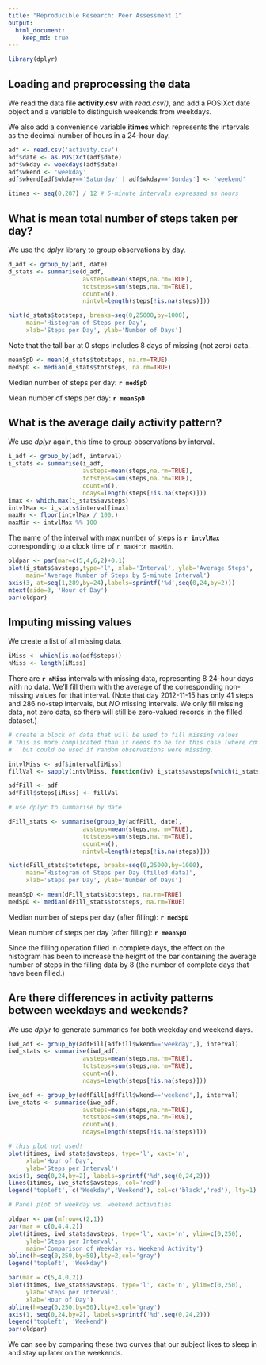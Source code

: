 ```yaml
---
title: "Reproducible Research: Peer Assessment 1"
output: 
  html_document:
    keep_md: true
---
```


```r
library(dplyr)
```

## Loading and preprocessing the data

We read the data file **activity.csv** with *read.csv()*, and add a POSIXct date object and a
variable to distinguish weekends from weekdays.

We also add a convenience variable **itimes** which represents the intervals as the decimal number
of hours in a 24-hour day.

```r
adf <- read.csv('activity.csv')
adf$date <- as.POSIXct(adf$date)
adf$wkday <- weekdays(adf$date)
adf$wkend <- 'weekday'
adf$wkend[adf$wkday=='Saturday' | adf$wkday=='Sunday'] <- 'weekend'

itimes <- seq(0,287) / 12 # 5-minute intervals expressed as hours
```


## What is mean total number of steps taken per day?

We use the *dplyr* library to group observations by day.

```r
d_adf <- group_by(adf, date)
d_stats <- summarise(d_adf, 
                     avsteps=mean(steps,na.rm=TRUE),
                     totsteps=sum(steps,na.rm=TRUE),
                     count=n(),
                     nintvl=length(steps[!is.na(steps)]))

hist(d_stats$totsteps, breaks=seq(0,25000,by=1000),
     main='Histogram of Steps per Day',
     xlab='Steps per Day', ylab='Number of Days')
```

Note that the tall bar at 0 steps includes 8 days of missing (not zero) data.

```r
meanSpD <- mean(d_stats$totsteps, na.rm=TRUE)
medSpD <- median(d_stats$totsteps, na.rm=TRUE)
```

Median number of steps per day: **`r medSpD`**

Mean number of steps per day: **`r meanSpD`**

## What is the average daily activity pattern?

We use *dplyr* again, this time to group observations by interval.

```r
i_adf <- group_by(adf, interval)
i_stats <- summarise(i_adf, 
                     avsteps=mean(steps,na.rm=TRUE),
                     totsteps=sum(steps,na.rm=TRUE),
                     count=n(),
                     ndays=length(steps[!is.na(steps)]))
imax <- which.max(i_stats$avsteps)
intvlMax <- i_stats$interval[imax]
maxHr <- floor(intvlMax / 100.)
maxMin <- intvlMax %% 100

```

The name of the interval with max number of steps is **`r intvlMax`** corresponding to a 
clock time of `r maxHr`:`r maxMin`.

```r
oldpar <- par(mar=c(5,4,6,2)+0.1)
plot(i_stats$avsteps,type='l', xlab='Interval', ylab='Average Steps',
     main='Average Number of Steps by 5-minute Interval')
axis(3, at=seq(1,289,by=24),labels=sprintf('%d',seq(0,24,by=2)))
mtext(side=3, 'Hour of Day')
par(oldpar)
```

## Imputing missing values

We create a list of all missing data.

```r
iMiss <- which(is.na(adf$steps))
nMiss <- length(iMiss)
```

There are **`r nMiss`** intervals with missing data, representing 8 24-hour days with no data.
We'll fill them with the average of the corresponding
non-missing values for that interval. (Note that day 2012-11-15 has only 41 steps and 
286 no-step intervals, but *NO* missing intervals. We only fill missing data, not zero data, so
there will still be zero-valued records in the filled dataset.)

```r
# create a block of data that will be used to fill missing values
# This is more complicated than it needs to be for this case (where complete days are missing)
#   but could be used if random observations were missing.

intvlMiss <- adf$interval[iMiss]
fillVal <- sapply(intvlMiss, function(iv) i_stats$avsteps[which(i_stats$interval==iv)])

adfFill <- adf
adfFill$steps[iMiss] <- fillVal

# use dplyr to summarise by date

dFill_stats <- summarise(group_by(adfFill, date), 
                     avsteps=mean(steps,na.rm=TRUE),
                     totsteps=sum(steps,na.rm=TRUE),
                     count=n(),
                     nintvl=length(steps[!is.na(steps)]))

hist(dFill_stats$totsteps, breaks=seq(0,25000,by=1000),
     main='Histogram of Steps per Day (filled data)',
     xlab='Steps per Day', ylab='Number of Days')

meanSpD <- mean(dFill_stats$totsteps, na.rm=TRUE)
medSpD <- median(dFill_stats$totsteps, na.rm=TRUE)
```

Median number of steps per day (after filling): **`r medSpD`**

Mean number of steps per day (after filling): **`r meanSpD`**

Since the filling operation filled in complete days, the effect on the histogram has been to 
increase the height of the bar containing the average number of steps in the filling data
by 8 (the number of complete days that have been filled.)

## Are there differences in activity patterns between weekdays and weekends?

We use *dplyr* to generate summaries for both weekday and weekend days.

```r
iwd_adf <- group_by(adfFill[adfFill$wkend=='weekday',], interval)
iwd_stats <- summarise(iwd_adf, 
                     avsteps=mean(steps,na.rm=TRUE),
                     totsteps=sum(steps,na.rm=TRUE),
                     count=n(),
                     ndays=length(steps[!is.na(steps)]))

iwe_adf <- group_by(adfFill[adfFill$wkend=='weekend',], interval)
iwe_stats <- summarise(iwe_adf, 
                     avsteps=mean(steps,na.rm=TRUE),
                     totsteps=sum(steps,na.rm=TRUE),
                     count=n(),
                     ndays=length(steps[!is.na(steps)]))
```

```r
# this plot not used!
plot(itimes, iwd_stats$avsteps, type='l', xaxt='n',
     xlab='Hour of Day', 
     ylab='Steps per Interval')
axis(1, seq(0,24,by=2), labels=sprintf('%d',seq(0,24,2)))
lines(itimes, iwe_stats$avsteps, col='red')
legend('topleft', c('Weekday','Weekend'), col=c('black','red'), lty=1)
```

```r
# Panel plot of weekday vs. weekend activities

oldpar <- par(mfrow=c(2,1))
par(mar = c(0,4,4,2))
plot(itimes, iwd_stats$avsteps, type='l', xaxt='n', ylim=c(0,250),
     ylab='Steps per Interval',
     main='Comparison of Weekday vs. Weekend Activity')
abline(h=seq(0,250,by=50),lty=2,col='gray')
legend('topleft', 'Weekday')

par(mar = c(5,4,0,2))
plot(itimes, iwe_stats$avsteps, type='l', xaxt='n', ylim=c(0,250),
     ylab='Steps per Interval',
     xlab='Hour of Day')
abline(h=seq(0,250,by=50),lty=2,col='gray')
axis(1, seq(0,24,by=2), labels=sprintf('%d',seq(0,24,2)))
legend('topleft', 'Weekend')
par(oldpar)
```

We can see by comparing these two curves that our subject likes to sleep in 
and stay up later on the weekends.
